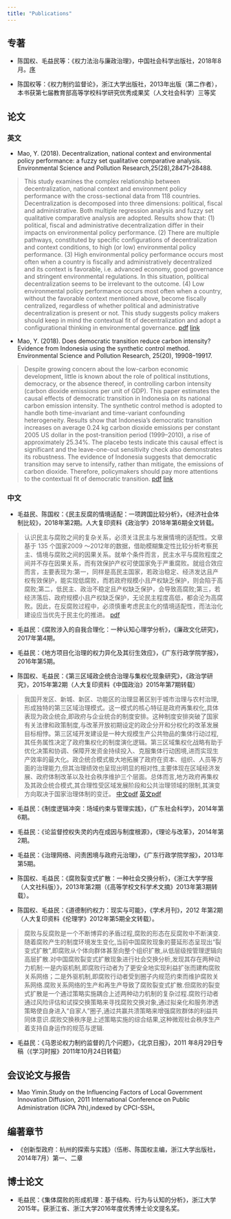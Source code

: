 ```yaml
---
title: "Publications"
---
```


## 专著
- 陈国权、毛益民等：《权力法治与廉政治理》，中国社会科学出版社，2018年8月。[序](https://mp.weixin.qq.com/s/oLAD5NjNx75Y6mMNvgCE6A)

- 陈国权等：《权力制约监督论》，浙江大学出版社，2013年出版（第二作者），本书获第七届教育部高等学校科学研究优秀成果奖（人文社会科学）三等奖


## 论文

### 英文
- Mao, Y. (2018). Decentralization, national context and environmental policy performance: a fuzzy set qualitative comparative analysis. Environmental Science and Pollution Research,25(28),28471–28488. 

> This study examines the complex relationship between decentralization, national context and environment policy performance with the cross-sectional data from 118 countries. Decentralization is decomposed into three dimensions: political, fiscal and administrative. Both multiple regression analysis and fuzzy set qualitative comparative analysis are adopted. Results show that: (1) political, fiscal and administrative decentralization differ in their impacts on environmental policy performance. (2) There are multiple pathways, constituted by specific configurations of decentralization and context conditions, to high (or low) environmental policy performance. (3) High environmental policy performance occurs most often when a country is fiscally and administratively decentralized and its context is favorable, i.e. advanced economy, good governance and stringent environmental regulations. In this situation, political decentralization seems to be irrelevant to the outcome. (4) Low environmental policy performance occurs most often when a country, without the favorable context mentioned above, become fiscally centralized, regardless of whether political and administrative decentralization is present or not. This study suggests policy makers should keep in mind the contextual fit of decentralization and adopt a configurational thinking in environmental governance.
[pdf](/pdf/decen2018.pdf) [link](https://link.springer.com/article/10.1007%2Fs11356-018-2846-9)

- Mao, Y. (2018). Does democratic transition reduce carbon intensity? Evidence from Indonesia using the synthetic control method. Environmental Science and Pollution Research, 25(20), 19908–19917. 

> Despite growing concern about the low-carbon economic development, little is known about the role of political institutions, democracy, or the absence thereof, in controlling carbon intensity (carbon dioxide emissions per unit of GDP). This paper estimates the causal effects of democratic transition in Indonesia on its national carbon emission intensity. The synthetic control method is adopted to handle both time-invariant and time-variant confounding heterogeneity. Results show that Indonesia’s democratic transition increases on average 0.24 kg carbon dioxide emissions per constant 2005 US dollar in the post-transition period (1999–2010), a rise of approximately 25.34%. The placebo tests indicate this causal effect is significant and the leave-one-out sensitivity check also demonstrates its robustness. The evidence of Indonesia suggests that democratic transition may serve to intensify, rather than mitigate, the emissions of carbon dioxide. Therefore, policymakers should pay more attentions to the contextual fit of democratic transition.
[pdf](/pdf/scm2018.pdf) [link](https://link.springer.com/article/10.1007%2Fs11356-018-2165-1)


### 中文
- 毛益民、陈国权：《民主反腐的情境适配：一项跨国比较分析》，《经济社会体制比较》，2018年第2期。人大复印资料《政治学》2018年第6期全文转载。

> 认识民主与腐败之间的复杂关系，必须关注民主与发展情境的适配性。文章基于 135 个国家2009 ～2012年的数据，借助模糊集定性比较分析考察民主、情境与腐败之间的因果关系。就单个条件而言，民主水平与腐败程度之间并不存在因果关系，而有效保护产权可使国家免于严重腐败。就组合效应而言，主要表现为:第一，同样是高民主国家，若政治稳定、经济发达且产权有效保护，能实现低腐败，而若政府规模小且产权缺乏保护，则会陷于高腐败;第二，低民主、政治不稳定且产权缺乏保护，会导致高腐败;第三，若经济落后、政府规模小且产权缺乏保护，无论民主程度高低，都会沦为高腐败。因此，在反腐败过程中，必须慎重考虑民主化的情境适配性，而法治化建设应当优先于民主化的推进。
[pdf](/pdf/demoanticorruption2018.pdf)

- 毛益民：《腐败涉入的自我合理化：一种认知心理学分析》，《廉政文化研究》，2017年第4期。

- 毛益民：《地方项目化治理的权力异化及其衍生效应》，《广东行政学院学报》，2016年第5期。

- 陈国权、毛益民：《第三区域政企统合治理与集权化现象研究》，《政治学研究》，2015年第2期（人大复印资料《中国政治》2015年第7期转载）

> 我国开发区、新城、新区、功能区的治理显著区别于城市治理与农村治理,形成独特的第三区域治理模式。这一模式的核心特征是政府再集权化,具体表现为政企统合,即政府与企业统合的制度安排。这种制度安排突破了国家有关法律和政策制度,与改革开放初期设定的政企分开和分权化的改革发展目标相悖。第三区域开发建设是一种大规模生产公共物品的集体行动过程,其任务属性决定了政府集权化的制度演化逻辑。第三区域集权化战略有助于优化决策和协调、保障开发资金持续投入、克服集体行动困境,进而实现生产效率的最大化。政企统合模式极大地拓展了政府在资本、组织、人员等方面的治理能力,但其治理绩效也呈现出明显的相对性,主要体现在区域经济发展、政府体制改革以及社会秩序维护三个层面。总体而言,地方政府再集权及其政企统合模式,其合理性受区域发展阶段和公共治理领域的限制,其演变方向取决于国家治理体制的变迁。
[中文pdf](/pdf/thirdareachinese2015.pdf) [英文pdf](/pdf/thirdareaenglish2015.pdf)


- 毛益民：《制度逻辑冲突：场域约束与管理实践》，《广东社会科学》，2014年第6期。

- 毛益民：《论监督控权失灵的内在成因与制度根源》，《理论与改革》，2014年第2期。

- 毛益民：《治理网络、问责困境与政府元治理》，《广东行政学院学报》，2013年第5期。

- 陈国权、毛益民：《腐败裂变式扩散：一种社会交换分析》，《浙江大学学报（人文社科版）》，2013年第2期（《高等学校文科学术文摘》2013年第3期转载）。

- 陈国权、毛益民：《道德制约权力：现实与可能》，《学术月刊》，2012 年第2期（人大复印资料《伦理学》2012年第5期全文转载）。

> 腐败与反腐败是一个不断博弈的矛盾过程,腐败的形态在反腐败中不断演变.随着腐败产生的制度环境发生变化,当前中国腐败现象的蔓延形态呈现出“裂变式扩散”,即腐败从个体向群体甚至向整个组织扩散,从低层级按管理逻辑向高层扩散.对中国腐败裂变式扩散现象进行社会交换分析,发现其存在两种动力机制:一是内驱机制,即腐败行动者为了更安全地实现利益扩张而建构腐败关系网络；二是外驱机制,即腐败行动者受到圈子内规范约束而维护腐败关系网络.腐败关系网络的生产和再生产导致了腐败裂变式扩散.但腐败的裂变式扩散是一个通过策略实施耦合上述两种动力机制的复杂过程.腐败行动者通过风险评估和试探交换策略来寻找腐败交换对象,通过拟亲化和服务渗透策略使自身进入“自家人”圈子,通过共赢共溃策略来增强腐败群体的利益共同体意识.腐败交换秩序是上述策略实施的综合结果,这种微观社会秩序生产着支持自身运作的规范与逻辑.

- 毛益民：《马恩论权力制约监督的几个问题》，《北京日报》，2011 年8月29日专稿（《学习时报》2011年10月24日转载）


## 会议论文与报告
- Mao Yimin.Study on the Influencing Factors of Local Government Innovation Diffusion, 2011 International Conference on Public Administration (ICPA 7th),indexed by CPCI-SSH。


## 编著章节
- 《创新型政府：杭州的探索与实践》（伍彬、陈国权主编，浙江大学出版社，2014年7月）第一、二章


## 博士论文
- 毛益民：《集体腐败的形成机理：基于结构、行为与认知的分析》，浙江大学2015年。获浙江省、浙江大学2016年度优秀博士论文提名奖。

